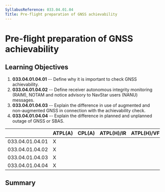 ```yaml
---
SyllabusReference: 033.04.01.04
Title: Pre-flight preparation of GNSS achievability
---
```


# Pre-flight preparation of GNSS achievability

## Learning Objectives

1.  **033.04.01.04.01** -- Define why it is important to check GNSS
    achievability.
2.  **033.04.01.04.02** -- Define receiver autonomous integrity monitoring
    (RAIM), NOTAM and notice advisory to NavStar users (NANU) messages.
3.  **033.04.01.04.03** -- Explain the difference in use of augmented and
    non-augmented GNSS in connection with the achievability check.
4.  **033.04.01.04.04** -- Explain the difference in planned and unplanned
    outage of GNSS or SBAS.

|                 | ATPL(A) | CPL(A) | ATPL(H)/IR | ATPL(H)/VFR | CPL(H) | IR  | CBIR(A) |
| --------------- | ------- | ------ | ---------- | ----------- | ------ | --- | ------- |
| 033.04.01.04.01 | X       |        |            |             |        |     |         |
| 033.04.01.04.02 | X       |        |            |             |        |     |         |
| 033.04.01.04.03 | X       |        |            |             |        |     |         |
| 033.04.01.04.04 | X       |        |            |             |        |     |         |

## Summary
